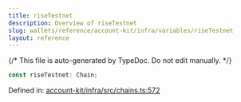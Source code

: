```yaml
---
title: riseTestnet
description: Overview of riseTestnet
slug: wallets/reference/account-kit/infra/variables/riseTestnet
layout: reference
---
```


{/* This file is auto-generated by TypeDoc. Do not edit manually. */}

```ts
const riseTestnet: Chain;
```

Defined in: [account-kit/infra/src/chains.ts:572](https://github.com/alchemyplatform/aa-sdk/blob/dc58c113ff1eeb06d4b3f76c505cbbaad47db8fc/account-kit/infra/src/chains.ts#L572)
